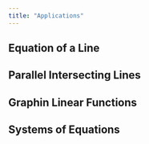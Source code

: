 ```yaml
---
title: "Applications"
---
```

## Equation of a Line
## Parallel Intersecting Lines 
## Graphin Linear Functions
## Systems of Equations